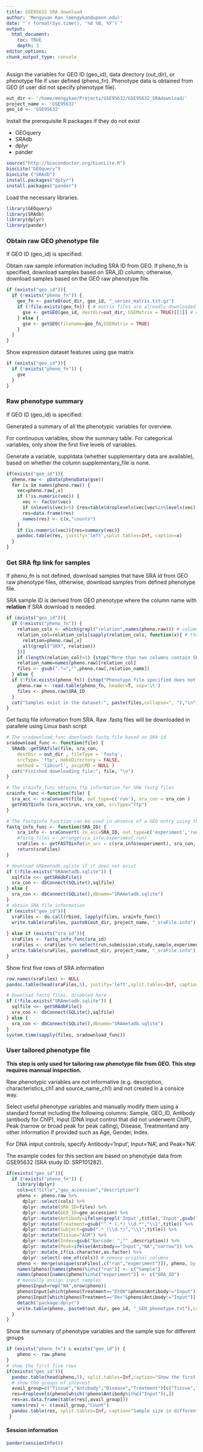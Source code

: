 ```yaml
---
title: GSE95632 SRA download
author: 'Mengyuan Kan (mengykan@upenn.edu)'
date: "`r format(Sys.time(), '%d %B, %Y')`"
output:
  html_document:
    toc: TRUE
    depth: 3
editor_options:
chunk_output_type: console
---
```


Assign the variables for GEO ID (geo_id), data directory (out_dir), or phenotype file if user defined (pheno_fn).
Phenotype data is obtained from GEO (if user did not specify phenotype file).

```r
out_dir <- '/home/mengykan/Projects/GSE95632/GSE95632_SRAdownload/'
project_name <- 'GSE95632'
geo_id <- 'GSE95632'
```


Install the prerequisite R packages if they do not exist

* GEOquery 
* SRAdb
* dplyr
* pander

```r
source("http://bioconductor.org/biocLite.R")
biocLite("GEOquery")
biocLite ("SRAdb")
install.packages("dplyr")
install.packages("pander")
```

Load the necessary libraries.

```r
library(GEOquery)
library(SRAdb)
library(dplyr)
library(pander)
```

### Obtain raw GEO phenotype file


If GEO ID (geo_id) is specified:

Obtain raw sample information including SRA ID from GEO. If pheno_fn is specified, download samples based on SRA_ID column; otherwise, download samples based on the GEO raw phenotype file.

```r
if (exists("geo_id")){
  if (!exists("pheno_fn")) {
    geo_fn <- paste0(out_dir, geo_id, "_series_matrix.txt.gz")
    if (!file.exists(geo_fn)) { # matrix files are alreadly downloaded
      gse <- getGEO(geo_id, destdir=out_dir, GSEMatrix = TRUE)[[1]] # download matrix file
    } else {
      gse <- getGEO(filename=geo_fn,GSEMatrix = TRUE)
    }
  }
}
```

Show expression dataset features using gse matrix
```r
if (exists("geo_id")){
  if (!exists("pheno_fn")) {
    gse
  }
}
```

### Raw phenotype summary

If GEO ID (geo_id) is specified:

Generated a summary of all the phenotypic variables for overview.

For continuous variables, show the summary table. For categorical variables, only show the first five levels of variables.

Generate a variable, suppldata (whether supplementary data are available), based on whether the column supplementary_file is none.

```r
if(exists("geo_id")){
  pheno.raw <- pData(phenoData(gse))
  for (x in names(pheno.raw)) {
    vec=pheno.raw[,x]
    if (!is.numeric(vec)) {
      vec <- factor(vec)
      if (nlevels(vec)>5) {res=table(droplevels(vec[vec%in%levels(vec)[1:5]]))} else {res=table(vec)}
      res=data.frame(res)
      names(res) <- c(x,"counts")
    }
    if (is.numeric(vec)){res=summary(vec)}
    pandoc.table(res, justify='left',split.tables=Inf, caption=x)
  }
}
```

### Get SRA ftp link for samples

If pheno_fn is not defined, download samples that have SRA id from GEO raw phenotype files, otherwise, download samples from defined phenotype file.

SRA sample ID is derived from GEO phenotype where the column name with **relation** if SRA download is needed.

```r
if (exists("geo_id")){
  if (!exists("pheno_fn")) {
    relation_cols <- which(grepl("relation",names(pheno.raw))) # columns which have "relation" in column names
    relation_col=relation_cols[sapply(relation_cols, function(x){ # the column with "SRX" is where to retain the SRA ID
      relation=pheno.raw[,x]
      all(grepl("SRX", relation))
    })]
    if (length(relation_col)>1) {stop("More than two columns contain SRX information. Please check and speciy column name to the variable relation_name.")}
    relation_name=names(pheno.raw)[relation_col]
    files <- gsub(".*=","",pheno.raw[,relation_name])
  } else {
  if (!file.exists(pheno_fn)) {stop("Phenotype file specified does not exist: ", pheno_fn)}
    pheno.raw <- read.table(pheno_fn, header=T, sep='\t')
    files <- pheno.raw$SRA_ID
  }
  cat("Samples exist in the dataset:", paste(files,collapse=", "),"\n")
} 
```

Get fastq file information from SRA. Raw .fastq files will be downloaded in parallele using Linux bash script

```r
# The sradownload_func downloads fastq file based on SRA id
sradownload_func <- function(file) {
  SRAdb::getSRAfile(file, sra_con,
    destDir = out_dir , fileType = 'fastq',
    srcType= 'ftp', makeDirectory = FALSE,
    method = 'libcurl', ascpCMD = NULL )
  cat("Finished downloading file:", file, "\n")
}

# The srainfo_func obtains ftp information for SRA fastq files
srainfo_func <-function(file) {
  sra_acc <- sraConvert(file, out_type=c('run'), sra_con = sra_con )
  getFASTQinfo (sra_acc$run, sra_con, srcType="ftp")
}

# The fastqinfo function can be used in absence of a GEO entry using the SRA ID
fastq_info_func <- function(SRA_ID) {
	sra_info <- sraConvert( in_acc=SRA_ID, out_type=c('experiment','run'), sra_con = sra_con )
 	#fastq_files <- arrange(sra_info,experiment,run)
 	sraFiles <- getFASTQinfo(in_acc = c(sra_info$experiment), sra_con, srcType = 'ftp' )
 	return(sraFiles)
}
```

```r
# download SRAmetadb.sqlite if it does not exist
if (!file.exists("SRAmetadb.sqlite")) {
  sqlfile <<- getSRAdbFile()
  sra_con <- dbConnect(SQLite(),sqlfile)
} else {
  sra_con <- dbConnect(SQLite(),dbname="SRAmetadb.sqlite")
}
# obtain SRA file information
if (exists("geo_id")){
  sraFiles <- do.call(rbind, lapply(files, srainfo_func))
  write.table(sraFiles, paste0(out_dir, project_name, "_sraFile.info"), col.names=T,row.names=F,sep="\t",quote=F )
  
} else if (exists("sra_id")){
  sraFiles <- fastq_info_func(sra_id)
  sraFiles <- sraFiles %>% select(run,submission,study,sample,experiment,ftp)
  write.table(sraFiles, paste0(out_dir, project_name, "_sraFile.info"), col.names=T,row.names=F,sep="\t",quote=F )
}
```

Show first five rows of SRA information

```r
row.names(sraFiles) <- NULL
pandoc.table(head(sraFiles,5), justify='left',split.tables=Inf, caption="SRA information")
```

```r
# Download fastq files, disabled here
if (!file.exists("SRAmetadb.sqlite")) {
  sqlfile <<- getSRAdbFile()
  sra_con <- dbConnect(SQLite(),sqlfile)
} else {
  sra_con <- dbConnect(SQLite(),dbname="SRAmetadb.sqlite")
}
system.time(sapply(files, sradownload_func))
```

### User tailored phenotype file


**This step is only used for tailoring raw phenotype file from GEO. This step requires mannual inspection.**

Raw phenotypic variables are not informative (e.g. description,
characteristics_ch1 and source_name_ch1) and not created in a consice way.

Select useful phenotype variables and manually modify them using a standard format including the following columns: Sample, GEO_ID, Antibody (antibody for ChIP), Input (DNA input control that did not underwent ChIP), Peak (narrow or broad peak for peak calling), Disease, Treatmentand any other information if provided such as Age, Gender, Index.

For DNA intput controls, specify Antibody='Input', Input='NA', and Peak='NA'.

The example codes for this section are based on phenotype data from GSE95632 (SRA study ID: SRP101282).


```r
if(exists("geo_id")){
  if (!exists("pheno_fn")) {
    library(dplyr)
    cols=c("title","geo_accession","description")
    pheno <- pheno.raw %>%
      dplyr::select(cols) %>%
      dplyr::mutate(SRA_ID=files) %>%
      dplyr::mutate(GEO_ID=geo_accession) %>%
      dplyr::mutate(Antibody=ifelse(grepl('Input',title),'Input',gsub("(^.*) .*","\\1",title))) %>%
      dplyr::mutate(Treatment=gsub("^.* (.*)_\\d.*","\\1",title)) %>%
      dplyr::mutate(Subject=gsub(".*_(\\d.*)","\\1",title)) %>%
      dplyr::mutate(Tissue="ASM") %>%
      dplyr::mutate(Index=gsub("Barcode: ","" ,description)) %>%
      dplyr::mutate(Peak=ifelse(Antibody=="Input","NA","narrow")) %>%
      dplyr::mutate_if(is.character,as.factor) %>%
      dplyr::select(-one_of(cols)) # remove original columns
    pheno <- merge(unique(sraFiles[,c("run","experiment")]), pheno, by.x="experiment", by.y="SRA_ID", all.y=T) # add sample name (run column from SRA database)
    names(pheno)[names(pheno)%in%c("run")] <- c("Sample")
    names(pheno)[names(pheno)%in%c("experiment")] <- c("SRA_ID")
    # manually assign input samples
    pheno$Input=rep("NA",nrow(pheno))
    pheno$Input[which(pheno$Treatment=="EtOH"&pheno$Antibody!="Input")] <- "SRR5309352"
    pheno$Input[which(pheno$Treatment=="Dex"&pheno$Antibody!="Input")] <- "SRR5309355"
    detach("package:dplyr")
    write.table(pheno, paste0(out_dir, geo_id, "_GEO_phenotype.txt"),col.names=T,row.names=F,sep="\t",quote=F)
  }
}
```

Show the summary of phenotype variables and the sample size for different groups

```r
if (exists("pheno_fn") & exists("geo_id")) {
    pheno <- raw.pheno
}
# show the first five rows
if(exists("geo_id")){
  pandoc.table(head(pheno,5), split.tables=Inf,caption="Show the first 5 rows of the modified phenotype file")
  # show the groups of interest
  avail_group=c("Tissue","Antibody","Disease","Treatment")[c("Tissue","Antibody","Disease","Treatment")%in%names(pheno)]
  res=droplevels(pheno[which(!pheno$Antibody%in%c("Input")),])
  res=as.data.frame(table(res[,avail_group]))
  names(res) <- c(avail_group,"Count")
  pandoc.table(res, split.tables=Inf, caption="Sample size in different tissue and disease/treatment groups")
 }
```

#### Session information

```r
pander(sessionInfo())
```

